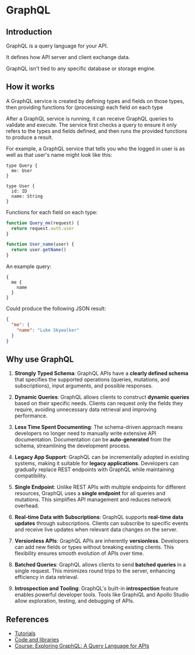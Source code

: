 # GraphQL

## Introduction

GraphQL is a query language for your API.

It defines how API server and client exchange data.

GraphQL isn't tied to any specific database or storage engine.


## How it works

A GraphQL service is created by defining types and fields on those types, then providing functions for (processing) each field on each type

After a GraphQL service is running, it can receive GraphQL queries to validate and execute. The service first checks a query to ensure it only refers to the types and fields defined, and then runs the provided functions to produce a result.

For example, a GraphQL service that tells you who the logged in user is as well as that user's name might look like this:

```gql
type Query {
  me: User
}

type User {
  id: ID
  name: String
}
```

Functions for each field on each type:

```js
function Query_me(request) {
  return request.auth.user
}

function User_name(user) {
  return user.getName()
}
```

An example query:

```gql
{
  me {
    name
  }
}
```

Could produce the following JSON result:

```json
{
  "me": {
    "name": "Luke Skywalker"
  }
}
```


## Why use GraphQL

1. **Strongly Typed Schema**: GraphQL APIs have a **clearly defined schema** that specifies the supported operations (queries, mutations, and subscriptions), input arguments, and possible responses.

2. **Dynamic Queries**: GraphQL allows clients to construct **dynamic queries** based on their specific needs. Clients can request only the fields they require, avoiding unnecessary data retrieval and improving performance.

3. **Less Time Spent Documenting**: The schema-driven approach means developers no longer need to manually write extensive API documentation. Documentation can be **auto-generated** from the schema, streamlining the development process.

4. **Legacy App Support**: GraphQL can be incrementally adopted in existing systems, making it suitable for **legacy applications**. Developers can gradually replace REST endpoints with GraphQL while maintaining compatibility.

5. **Single Endpoint**: Unlike REST APIs with multiple endpoints for different resources, GraphQL uses a **single endpoint** for all queries and mutations. This simplifies API management and reduces network overhead.

6. **Real-time Data with Subscriptions**: GraphQL supports **real-time data updates** through subscriptions. Clients can subscribe to specific events and receive live updates when relevant data changes on the server.

7. **Versionless APIs**: GraphQL APIs are inherently **versionless**. Developers can add new fields or types without breaking existing clients. This flexibility ensures smooth evolution of APIs over time.

8. **Batched Queries**: GraphQL allows clients to send **batched queries** in a single request. This minimizes round trips to the server, enhancing efficiency in data retrieval.

9. **Introspection and Tooling**: GraphQL's built-in **introspection** feature enables powerful developer tools. Tools like GraphiQL and Apollo Studio allow exploration, testing, and debugging of APIs.


## References

- [Tutorials](https://www.howtographql.com/)
- [Code and libraries](https://graphql.org/code/)
- [Course: Exploring GraphQL: A Query Language for APIs](https://www.edx.org/learn/graphql/the-linux-foundation-exploring-graphql-a-query-language-for-apis)